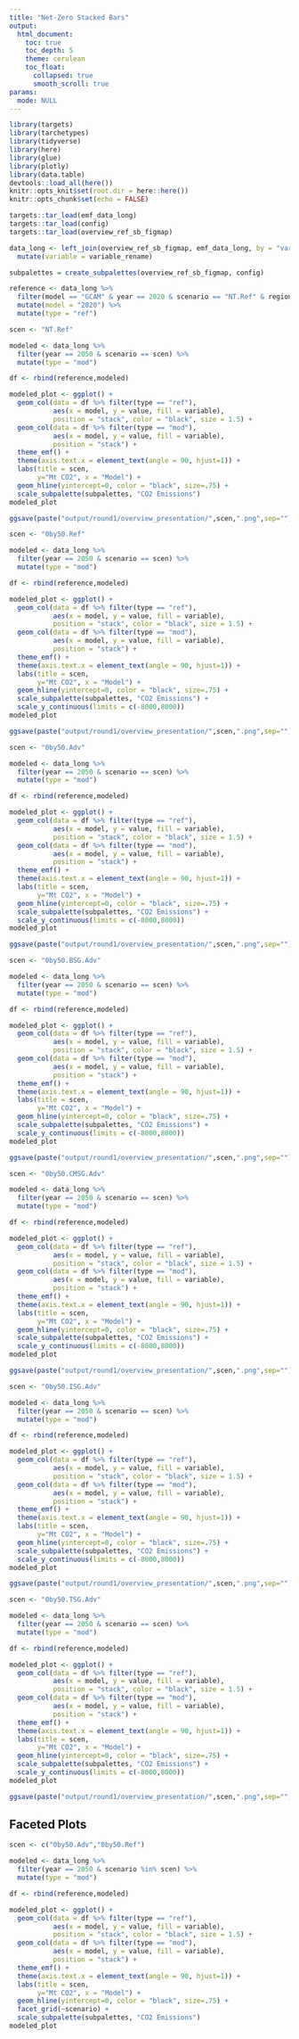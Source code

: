 ```yaml
---
title: "Net-Zero Stacked Bars"
output: 
  html_document:
    toc: true
    toc_depth: 5
    theme: cerulean
    toc_float: 
      collapsed: true
      smooth_scroll: true
params:
  mode: NULL
---
```


```r
library(targets)
library(tarchetypes)
library(tidyverse)
library(here)
library(glue)
library(plotly)
library(data.table)
devtools::load_all(here())
knitr::opts_knit$set(root.dir = here::here())
knitr::opts_chunk$set(echo = FALSE)
```

```r
targets::tar_load(emf_data_long)
targets::tar_load(config)
targets::tar_load(overview_ref_sb_figmap)
```

```r
data_long <- left_join(overview_ref_sb_figmap, emf_data_long, by = "variable") %>%
  mutate(variable = variable_rename)

subpalettes = create_subpalettes(overview_ref_sb_figmap, config)
```

```r
reference <- data_long %>% 
  filter(model == "GCAM" & year == 2020 & scenario == "NT.Ref" & region == "United States") %>%
  mutate(model = "2020") %>%
  mutate(type = "ref")
```

```r
scen <- "NT.Ref"

modeled <- data_long %>% 
  filter(year == 2050 & scenario == scen) %>%
  mutate(type = "mod")

df <- rbind(reference,modeled)

modeled_plot <- ggplot() +
  geom_col(data = df %>% filter(type == "ref"),
           aes(x = model, y = value, fill = variable),
           position = "stack", color = "black", size = 1.5) +
  geom_col(data = df %>% filter(type == "mod"),
           aes(x = model, y = value, fill = variable),
           position = "stack") +
  theme_emf() +
  theme(axis.text.x = element_text(angle = 90, hjust=1)) +
  labs(title = scen,
       y="Mt CO2", x = "Model") +
  geom_hline(yintercept=0, color = "black", size=.75) +
  scale_subpalette(subpalettes, "CO2 Emissions")
modeled_plot

ggsave(paste("output/round1/overview_presentation/",scen,".png",sep=""),modeled_plot)
```

```r
scen <- "0by50.Ref"

modeled <- data_long %>% 
  filter(year == 2050 & scenario == scen) %>%
  mutate(type = "mod")

df <- rbind(reference,modeled)

modeled_plot <- ggplot() +
  geom_col(data = df %>% filter(type == "ref"),
           aes(x = model, y = value, fill = variable),
           position = "stack", color = "black", size = 1.5) +
  geom_col(data = df %>% filter(type == "mod"),
           aes(x = model, y = value, fill = variable),
           position = "stack") +
  theme_emf() +
  theme(axis.text.x = element_text(angle = 90, hjust=1)) +
  labs(title = scen,
       y="Mt CO2", x = "Model") +
  geom_hline(yintercept=0, color = "black", size=.75) +
  scale_subpalette(subpalettes, "CO2 Emissions") +
  scale_y_continuous(limits = c(-8000,8000))
modeled_plot

ggsave(paste("output/round1/overview_presentation/",scen,".png",sep=""),modeled_plot)
```

```r
scen <- "0by50.Adv"

modeled <- data_long %>% 
  filter(year == 2050 & scenario == scen) %>%
  mutate(type = "mod")

df <- rbind(reference,modeled)

modeled_plot <- ggplot() +
  geom_col(data = df %>% filter(type == "ref"),
           aes(x = model, y = value, fill = variable),
           position = "stack", color = "black", size = 1.5) +
  geom_col(data = df %>% filter(type == "mod"),
           aes(x = model, y = value, fill = variable),
           position = "stack") +
  theme_emf() +
  theme(axis.text.x = element_text(angle = 90, hjust=1)) +
  labs(title = scen,
       y="Mt CO2", x = "Model") +
  geom_hline(yintercept=0, color = "black", size=.75) +
  scale_subpalette(subpalettes, "CO2 Emissions") +
  scale_y_continuous(limits = c(-8000,8000))
modeled_plot

ggsave(paste("output/round1/overview_presentation/",scen,".png",sep=""),modeled_plot)
```

```r
scen <- "0by50.BSG.Adv"

modeled <- data_long %>% 
  filter(year == 2050 & scenario == scen) %>%
  mutate(type = "mod")

df <- rbind(reference,modeled)

modeled_plot <- ggplot() +
  geom_col(data = df %>% filter(type == "ref"),
           aes(x = model, y = value, fill = variable),
           position = "stack", color = "black", size = 1.5) +
  geom_col(data = df %>% filter(type == "mod"),
           aes(x = model, y = value, fill = variable),
           position = "stack") +
  theme_emf() +
  theme(axis.text.x = element_text(angle = 90, hjust=1)) +
  labs(title = scen,
       y="Mt CO2", x = "Model") +
  geom_hline(yintercept=0, color = "black", size=.75) +
  scale_subpalette(subpalettes, "CO2 Emissions") +
  scale_y_continuous(limits = c(-8000,8000))
modeled_plot

ggsave(paste("output/round1/overview_presentation/",scen,".png",sep=""),modeled_plot)
```

```r
scen <- "0by50.CMSG.Adv"

modeled <- data_long %>% 
  filter(year == 2050 & scenario == scen) %>%
  mutate(type = "mod")

df <- rbind(reference,modeled)

modeled_plot <- ggplot() +
  geom_col(data = df %>% filter(type == "ref"),
           aes(x = model, y = value, fill = variable),
           position = "stack", color = "black", size = 1.5) +
  geom_col(data = df %>% filter(type == "mod"),
           aes(x = model, y = value, fill = variable),
           position = "stack") +
  theme_emf() +
  theme(axis.text.x = element_text(angle = 90, hjust=1)) +
  labs(title = scen,
       y="Mt CO2", x = "Model") +
  geom_hline(yintercept=0, color = "black", size=.75) +
  scale_subpalette(subpalettes, "CO2 Emissions") +
  scale_y_continuous(limits = c(-8000,8000))
modeled_plot

ggsave(paste("output/round1/overview_presentation/",scen,".png",sep=""),modeled_plot)
```

```r
scen <- "0by50.ISG.Adv"

modeled <- data_long %>% 
  filter(year == 2050 & scenario == scen) %>%
  mutate(type = "mod")

df <- rbind(reference,modeled)

modeled_plot <- ggplot() +
  geom_col(data = df %>% filter(type == "ref"),
           aes(x = model, y = value, fill = variable),
           position = "stack", color = "black", size = 1.5) +
  geom_col(data = df %>% filter(type == "mod"),
           aes(x = model, y = value, fill = variable),
           position = "stack") +
  theme_emf() +
  theme(axis.text.x = element_text(angle = 90, hjust=1)) +
  labs(title = scen,
       y="Mt CO2", x = "Model") +
  geom_hline(yintercept=0, color = "black", size=.75) +
  scale_subpalette(subpalettes, "CO2 Emissions") +
  scale_y_continuous(limits = c(-8000,8000))
modeled_plot

ggsave(paste("output/round1/overview_presentation/",scen,".png",sep=""),modeled_plot)
```

```r
scen <- "0by50.TSG.Adv"

modeled <- data_long %>% 
  filter(year == 2050 & scenario == scen) %>%
  mutate(type = "mod")

df <- rbind(reference,modeled)

modeled_plot <- ggplot() +
  geom_col(data = df %>% filter(type == "ref"),
           aes(x = model, y = value, fill = variable),
           position = "stack", color = "black", size = 1.5) +
  geom_col(data = df %>% filter(type == "mod"),
           aes(x = model, y = value, fill = variable),
           position = "stack") +
  theme_emf() +
  theme(axis.text.x = element_text(angle = 90, hjust=1)) +
  labs(title = scen,
       y="Mt CO2", x = "Model") +
  geom_hline(yintercept=0, color = "black", size=.75) +
  scale_subpalette(subpalettes, "CO2 Emissions") +
  scale_y_continuous(limits = c(-8000,8000))
modeled_plot

ggsave(paste("output/round1/overview_presentation/",scen,".png",sep=""),modeled_plot)
```

## Faceted Plots

```r
scen <- c("0by50.Adv","0by50.Ref")

modeled <- data_long %>% 
  filter(year == 2050 & scenario %in% scen) %>%
  mutate(type = "mod")

df <- rbind(reference,modeled)

modeled_plot <- ggplot() +
  geom_col(data = df %>% filter(type == "ref"),
           aes(x = model, y = value, fill = variable),
           position = "stack", color = "black", size = 1.5) +
  geom_col(data = df %>% filter(type == "mod"),
           aes(x = model, y = value, fill = variable),
           position = "stack") +
  theme_emf() +
  theme(axis.text.x = element_text(angle = 90, hjust=1)) +
  labs(title = scen,
       y="Mt CO2", x = "Model") +
  geom_hline(yintercept=0, color = "black", size=.75) +
  facet_grid(~scenario) +
  scale_subpalette(subpalettes, "CO2 Emissions")
modeled_plot
```


